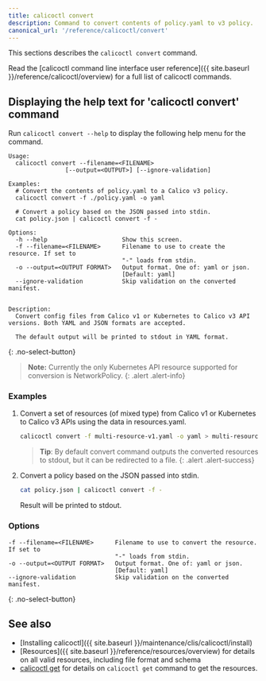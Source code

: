 ```yaml
---
title: calicoctl convert
description: Command to convert contents of policy.yaml to v3 policy.
canonical_url: '/reference/calicoctl/convert'
---
```


This sections describes the `calicoctl convert` command.

Read the [calicoctl command line interface user reference]({{ site.baseurl }}/reference/calicoctl/overview)
for a full list of calicoctl commands.

## Displaying the help text for 'calicoctl convert' command

Run `calicoctl convert --help` to display the following help menu for the
command.

```
Usage:
  calicoctl convert --filename=<FILENAME>
                [--output=<OUTPUT>] [--ignore-validation]

Examples:
  # Convert the contents of policy.yaml to a Calico v3 policy.
  calicoctl convert -f ./policy.yaml -o yaml

  # Convert a policy based on the JSON passed into stdin.
  cat policy.json | calicoctl convert -f -

Options:
  -h --help                     Show this screen.
  -f --filename=<FILENAME>      Filename to use to create the resource. If set to
                                "-" loads from stdin.
  -o --output=<OUTPUT FORMAT>   Output format. One of: yaml or json.
                                [Default: yaml]
  --ignore-validation           Skip validation on the converted manifest.


Description:
  Convert config files from Calico v1 or Kubernetes to Calico v3 API versions. Both YAML and JSON formats are accepted.

  The default output will be printed to stdout in YAML format.
```
{: .no-select-button}

> **Note:** Currently the only Kubernetes API resource supported for conversion is NetworkPolicy.
{: .alert .alert-info}

### Examples

1. Convert a set of resources (of mixed type) from Calico v1 or Kubernetes to Calico v3 APIs using the data in resources.yaml.

   ```bash
   calicoctl convert -f multi-resource-v1.yaml -o yaml > multi-resource-v3.yaml
   ```
   > **Tip**: By default convert command outputs the converted resources to stdout, but it can be redirected to a file.
   {: .alert .alert-success}

1. Convert a policy based on the JSON passed into stdin.

   ```bash
   cat policy.json | calicoctl convert -f -
   ```
   Result will be printed to stdout.

### Options

```
-f --filename=<FILENAME>      Filename to use to convert the resource.  If set to
                              "-" loads from stdin.
-o --output=<OUTPUT FORMAT>   Output format. One of: yaml or json.
                              [Default: yaml]
--ignore-validation           Skip validation on the converted manifest.
```
{: .no-select-button}


## See also

-  [Installing calicoctl]({{ site.baseurl }}/maintenance/clis/calicoctl/install)
-  [Resources]({{ site.baseurl }}/reference/resources/overview) for details on all valid resources, including file format
   and schema
-  [calicoctl get]({{site.baseurl}}/reference/calicoctl/get) for details on `calicoctl get` command to get the resources.
